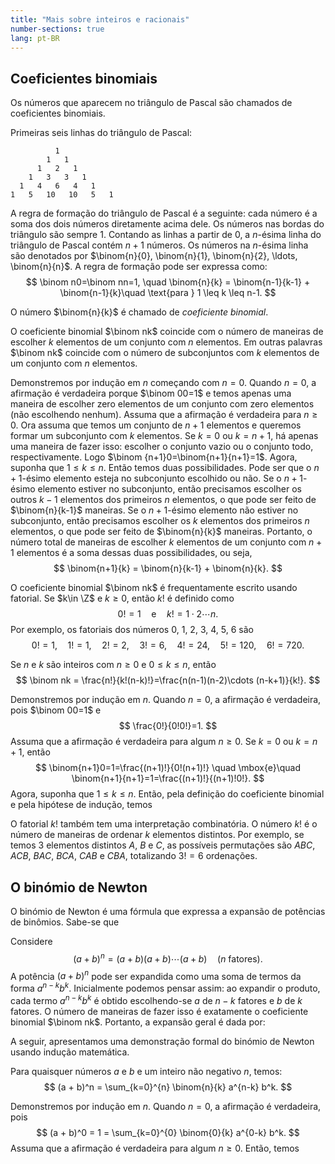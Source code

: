 ```yaml
---
title: "Mais sobre inteiros e racionais"
number-sections: true
lang: pt-BR
---
```


## Coeficientes binomiais

Os números que aparecem no triângulo de Pascal são chamados de coeficientes binomiais. 

Primeiras seis linhas do triângulo de Pascal:
```
          1
        1   1
      1   2   1
    1   3   3   1
  1   4   6   4   1
1   5   10   10   5   1
```

A regra de formação do triângulo de Pascal é a seguinte: cada número é a soma dos dois números diretamente acima dele. Os números nas bordas do triângulo são sempre $1$. Contando as linhas a partir de $0$, a $n$-ésima linha do triângulo de Pascal contém $n + 1$ números.
Os números na $n$-ésima linha são denotados por $\binom{n}{0}, \binom{n}{1}, \binom{n}{2}, \ldots, \binom{n}{n}$. A regra de formação pode ser expressa como:
$$ 
\binom n0=\binom nn=1, \quad \binom{n}{k} = \binom{n-1}{k-1} + \binom{n-1}{k}\quad \text{para } 1 \leq k \leq n-1. 
$$

O número $\binom{n}{k}$ é chamado de *coeficiente binomial*. 

:::{#lem-}
O coeficiente binomial $\binom nk$ coincide com o número 
de maneiras de escolher  $k$ elementos de um conjunto com $n$ elementos. 
Em outras palavras $\binom nk$ coincide com o número de subconjuntos com $k$ elementos 
de um conjunto com $n$ elementos. 
:::
:::{.proof}
Demonstremos por indução em $n$ começando com $n=0$. Quando $n=0$, a afirmação é verdadeira 
porque $\binom 00=1$ e temos apenas uma maneira de escolher zero elementos de um conjunto com zero 
elementos (não escolhendo nenhum). Assuma que a afirmação é verdadeira para $n\geq 0$.
Ora assuma que 
temos um conjunto de $n+1$ elementos e queremos formar um subconjunto com $k$ elementos. 
Se $k=0$ ou $k=n+1$, há apenas uma maneira de fazer isso: escolher o conjunto vazio ou o conjunto todo, respectivamente. Logo $\binom {n+1}0=\binom{n+1}{n+1}=1$. 
Agora, suponha que $1 \leq k \leq n$. Então temos duas possibilidades. Pode ser que o $n+1$-ésimo 
elemento esteja no subconjunto escolhido ou não. Se o $n+1$-ésimo elemento estiver no subconjunto, 
então precisamos escolher os outros $k-1$ elementos dos primeiros $n$ elementos, o que pode ser feito de 
$\binom{n}{k-1}$ maneiras. Se o $n+1$-ésimo elemento não estiver no subconjunto, então precisamos escolher os $k$ elementos
dos primeiros $n$ elementos, o que pode ser feito de $\binom{n}{k}$ maneiras. Portanto, o número total de maneiras de escolher $k$
elementos de um conjunto com $n+1$ elementos é a soma dessas duas possibilidades, ou seja,
$$
\binom{n+1}{k} = \binom{n}{k-1} + \binom{n}{k}.
$$
:::

O coeficiente binomial $\binom nk$ é frequentamente escrito usando fatorial. Se $k\in \Z$ e $k\geq 0$, 
então $k!$ é definido como 
$$
0!=1\quad \mbox{e}\quad k!=1\cdot 2 \cdots n.
$$
Por exemplo, os fatoriais dos números $0$, $1$, $2$, $3$, $4$, $5$, $6$ são 
$$
0!=1, \quad 1!=1, \quad 2!=2, \quad 3!=6, \quad 4!=24, \quad 5!=120, \quad 6!=720.
$$

:::{#lem-fatorial}
Se $n$ e $k$ são inteiros com $n\geq 0$ e $0\leq k \leq n$, então 
$$
\binom nk = \frac{n!}{k!(n-k)!}=\frac{n(n-1)(n-2)\cdots (n-k+1)}{k!}.
$$
:::
:::{.proof}
Demonstremos por indução em $n$. Quando $n=0$, a afirmação é verdadeira, pois $\binom 00=1$ e 
$$
\frac{0!}{0!0!}=1.
$$
Assuma que a afirmação é verdadeira para algum $n\geq 0$. Se $k=0$ ou $k=n+1$, então
$$
\binom{n+1}0=1=\frac{(n+1)!}{0!(n+1)!} \quad \mbox{e}\quad \binom{n+1}{n+1}=1=\frac{(n+1)!}{(n+1)!0!}.
$$
Agora, suponha que $1\leq k \leq n$. Então, pela definição do coeficiente binomial e pela hipótese de indução, temos
\begin{align*}
\binom{n+1}k & = \binom nk + \binom{n}{k-1} \\
& = \frac{n!}{k!(n
-k)!} + \frac{n!}{(k-1)!(n-(k-1))!} \\
& = \frac{n!(n-k+1)}{k!(n-k+1)(n-k)!} + \frac{n!k}{k!(n-k+1)(n-k)!} \\
& = \frac{n!(n+1)}{k!(n-k+1)(n-k)!} \\
& = \frac{(n+1)!}{k!((n+1)-k)!}.
\end{align*}
:::

O fatorial $k!$ também tem uma interpretação combinatória. O número $k!$ é o número de maneiras de ordenar $k$ elementos distintos. Por exemplo, se temos $3$ elementos distintos $A$, $B$ e $C$, as possíveis permutações são $ABC$, $ACB$, $BAC$, $BCA$, $CAB$ e $CBA$, totalizando $3! = 6$ ordenações.

## O binómio de Newton

O binómio de Newton é uma fórmula que expressa a expansão de potências de binômios. 
Sabe-se que 
\begin{align*}
(a+b)^2 &= a^2 + 2ab + b^2\\
(a+b)^3 &= a^3 + 3a^2b + 3ab^2 + b^3\\
\end{align*}

Considere 
$$
(a+b)^n = (a+b)(a+b)\cdots (a+b) \quad \text{($n$ fatores)}.
$$
A potência $(a+b)^n$ pode ser expandida como uma soma de termos da forma $a^{n-k}b^k$. Inicialmente podemos pensar assim: ao expandir o produto, cada termo $a^{n-k}b^k$ é obtido escolhendo-se $a$ de $n-k$ fatores e $b$ de $k$ fatores. O número de maneiras de fazer isso é exatamente o coeficiente binomial $\binom nk$. Portanto, a expansão geral é dada por:
\begin{align*}
(a + b)^n &= \binom n0 a^n+\binom n1 a^{n-1}b+\binom n2 a^{n-2}b^2+\cdots+\binom n{n-1} ab^{n-1}+\binom n{n} b^n\\
&= \sum_{k=0}^{n} \binom{n}{k} a^{n-k} b^k.
\end{align*}    


A seguir, apresentamos uma demonstração formal do binómio de Newton usando indução matemática.

:::{#lem-binomio}
Para quaisquer números  $a$ e $b$ e um inteiro não negativo $n$, temos:
$$
(a + b)^n = \sum_{k=0}^{n} \binom{n}{k} a^{n-k} b^k.
$$
:::
:::{.proof}
Demonstremos por indução em $n$. Quando $n=0$, a afirmação é verdadeira, pois 
$$
(a + b)^0 = 1 = \sum_{k=0}^{0} \binom{0}{k} a^{0-k} b^k.
$$
Assuma que a afirmação é verdadeira para algum $n\geq 0$. Então, temos
\begin{align*}
(a + b)^{n+1} & = (a + b)(a + b)^n \\
& = (a + b) \sum_{k=0}^{n} \binom{n}{k} a^{n-k} b^k \\
& = \sum_{k=0}^{n} \binom{n}{k} a^{n-k+1} b^k + \sum_{k=0}^{n} \binom{n}{k} a^{n-k} b^{k+1} \\
& = a^{n+1} + \sum_{k=1}^{n} \binom{n}{k} a^{n-k+1} b^k + \sum_{k=0}^{n-1} \binom{n}{k} a^{n-k} b^{k+1} + b^{n+1} \\
& = a^{n+1} + \sum_{k=1}^{n} \binom{n}{k} a^{n-k+1} b^k + \sum_{k=1}^{n} \binom{n}{k-1} a^{n-(k-1)} b^k + b^{n+1} \\
& = a^{n+1} + \sum_{k=1}^{n} \left( \binom{n}{k} + \binom{n}{k-1} \right) a^{n-k+1} b^k + b^{n+1} \\
& = a^{n+1} + \sum_{k=1}^{n} \binom{n+1}{k} a^{n-k+1} b^k + b^{n+1} \\
& = \sum_{k=0}^{n+1} \binom{n+1}{k} a^{(n+1)-k} b^k.
\end{align*}
::: 